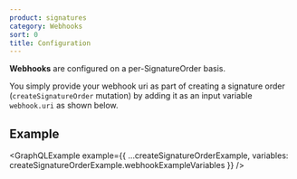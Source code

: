 ```yaml
---
product: signatures
category: Webhooks
sort: 0
title: Configuration
---
```




**Webhooks** are configured on a per-SignatureOrder basis.

You simply provide your webhook uri as part of creating a signature order (`createSignatureOrder` mutation) by adding it as an input variable `webhook.uri` as shown below.

## Example


<GraphQLExample
  example={{
    ...createSignatureOrderExample,
    variables: createSignatureOrderExample.webhookExampleVariables
  }}
/>